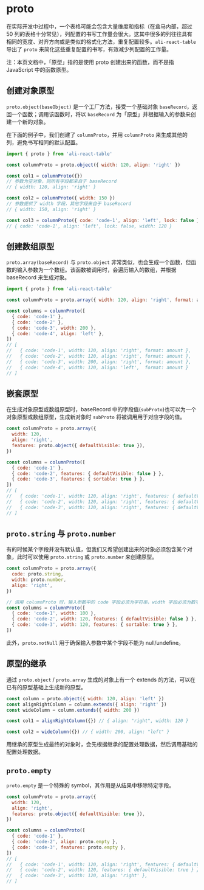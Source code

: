 
<Meta title="工具 / proto" />

# proto

在实际开发中过程中，一个表格可能会包含大量维度和指标（在盒马内部，超过 50 列的表格十分常见），列配置的书写工作量会很大。这其中很多的列往往具有相同的宽度、对齐方向或是类似的格式化方法，重复配置较多。`ali-react-table` 导出了 `proto` 来简化这些重复配置的书写，有效减少列配置的工作量。

注：本页文档中，「原型」指的是使用 proto 创建出来的函数，而不是指 JavaScript 中的函数原型。

## 创建对象原型

`proto.object(baseObject)` 是一个工厂方法，接受一个基础对象 `baseRecord`，返回一个函数；调用该函数时，将以 `baseRecord` 为「原型」并根据输入的参数来创建一个新的对象。

在下面的例子中，我们创建了 `columnProto`，并用 `columnProto` 来生成其他的列，避免书写相同的默认配置。

```js
import { proto } from 'ali-react-table'

const columnProto = proto.object({ width: 120, align: 'right' })

const col1 = columnProto({})
// 参数为空对象，则所有字段都来自于 baseRecord
// { width: 120, align: 'right' }

const col2 = columnProto({ width: 150 })
// 参数提供了 width 字段，其他字段来自于 baseRecord
// { width: 150, align: 'right' }

const col3 = columnProto({ code: 'code-1', align: 'left', lock: false })
// { code: 'code-1', align: 'left', lock: false, width: 120 }
```

## 创建数组原型

`proto.array(baseRecord)` 与 `proto.object` 非常类似，也会生成一个函数，但函数的输入参数为一个数组。该函数被调用时，会遍历输入的数组，并根据 baseRecord 来生成对象。

```js
import { proto } from 'ali-react-table'

const columnProto = proto.array({ width: 120, align: 'right', format: amount })

const columns = columnProto([
  { code: 'code-1' },
  { code: 'code-2' },
  { code: 'code-3', width: 200 },
  { code: 'code-4', align: 'left' },
])
// [
//   { code: 'code-1', width: 120, align: 'right', format: amount },
//   { code: 'code-2', width: 120, align: 'right', format: amount },
//   { code: 'code-3', width: 200, align: 'right', format: amount },
//   { code: 'code-4', width: 120, align: 'left',  format: amount }
// ]
```

## 嵌套原型

在生成对象原型或数组原型时，baseRecord 中的字段值(`subProto`)也可以为一个对象原型或数组原型，生成新对象时 `subProto` 将被调用用于对应字段的值。

```js
const columnProto = proto.array({
  width: 120,
  align: 'right',
  features: proto.object({ defaultVisible: true }),
})

const columns = columnProto([
  { code: 'code-1' },
  { code: 'code-2', features: { defaultVisible: false } },
  { code: 'code-3', features: { sortable: true } },
])
// [
//   { code: 'code-1', width: 120, align: 'right', features: { defaultVisible: true } },
//   { code: 'code-2', width: 120, align: 'right', features: { defaultVisible: false } },
//   { code: 'code-3', width: 120, align: 'right', features: { defaultVisible: true, sortable: true } },
// ]
```

## `proto.string` 与 `proto.number`

有的时候某个字段并没有默认值，但我们又希望创建出来的对象必须包含某个对象，此时可以使用 `proto.string` 或 `proto.number` 来创建原型。

```js
const columnProto = proto.array({
  code: proto.string,
  width: proto.number,
  align: 'right',
})

// 调用 columnProto 时，输入参数中的 code 字段必须为字符串，width 字段必须为数字
const columns = columnProto([
  { code: 'code-1', width: 100 },
  { code: 'code-2', width: 120, features: { defaultVisible: false } },
  { code: 'code-3', width: 120, features: { sortable: true } },
])
```

此外，`proto.notNull` 用于确保输入参数中某个字段不能为 null/undefine。

## 原型的继承

通过 `proto.object` / `proto.array` 生成的对象上有一个 extends 的方法，可以在已有的原型基础上生成新的原型。

```js
const column = proto.object({ width: 120, align: 'left' })
const alignRightColumn = column.extends({ align: 'right' })
const wideColumn = column.extends({ width: 200 })

const col1 = alignRightColumn({}) // { align: "right", width: 120 }

const col2 = wideColumn({}) // { width: 200, align: "left" }
```

用继承的原型生成最终的对象时，会先根据继承的配置处理数据，然后调用基础的配置处理数据。

## `proto.empty`

`proto.empty` 是一个特殊的 symbol，其作用是从结果中移除特定字段。

```js
const columnProto = proto.array({
  width: 120,
  align: 'right',
  features: proto.object({ defaultVisible: true }),
})

const columns = columnProto([
  { code: 'code-1' },
  { code: 'code-2', align: proto.empty },
  { code: 'code-3', features: proto.empty },
])
// [
//   { code: 'code-1', width: 120, align: 'right', features: { defaultVisible: true } },
//   { code: 'code-2', width: 120, features: { defaultVisible: true } },
//   { code: 'code-3', width: 120, align: 'right' },
// ]
```
